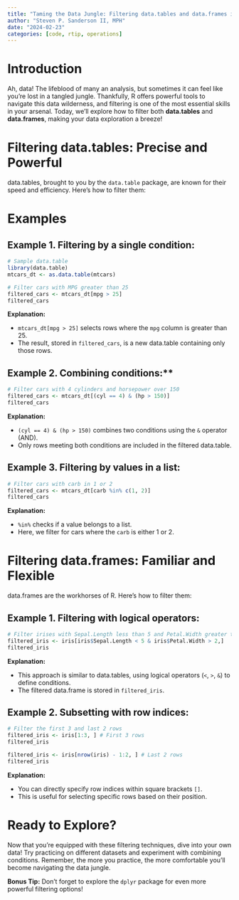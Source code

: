 ```yaml
---
title: "Taming the Data Jungle: Filtering data.tables and data.frames in R"
author: "Steven P. Sanderson II, MPH"
date: "2024-02-23"
categories: [code, rtip, operations]
---
```


# Introduction

Ah, data! The lifeblood of many an analysis, but sometimes it can feel like you're lost in a tangled jungle. Thankfully, R offers powerful tools to navigate this data wilderness, and filtering is one of the most essential skills in your arsenal. Today, we'll explore how to filter both **data.tables** and **data.frames**, making your data exploration a breeze!

# Filtering data.tables: Precise and Powerful

data.tables, brought to you by the `data.table` package, are known for their speed and efficiency. Here's how to filter them:

# Examples

## Example 1. Filtering by a single condition:

```r
# Sample data.table
library(data.table)
mtcars_dt <- as.data.table(mtcars)

# Filter cars with MPG greater than 25
filtered_cars <- mtcars_dt[mpg > 25]
filtered_cars
```

**Explanation:**

- `mtcars_dt[mpg > 25]` selects rows where the `mpg` column is greater than 25.
- The result, stored in `filtered_cars`, is a new data.table containing only those rows.

## Example 2. Combining conditions:**

```r
# Filter cars with 4 cylinders and horsepower over 150
filtered_cars <- mtcars_dt[(cyl == 4) & (hp > 150)]
filtered_cars
```

**Explanation:**

- `(cyl == 4) & (hp > 150)` combines two conditions using the `&` operator (AND).
- Only rows meeting both conditions are included in the filtered data.table.

## Example 3. Filtering by values in a list:

```r
# Filter cars with carb in 1 or 2
filtered_cars <- mtcars_dt[carb %in% c(1, 2)]
filtered_cars
```

**Explanation:**

- `%in%` checks if a value belongs to a list.
- Here, we filter for cars where the `carb` is either 1 or 2.

# Filtering data.frames: Familiar and Flexible

data.frames are the workhorses of R. Here's how to filter them:

## Example 1. Filtering with logical operators:

```r
# Filter irises with Sepal.Length less than 5 and Petal.Width greater than 2
filtered_iris <- iris[iris$Sepal.Length < 5 & iris$Petal.Width > 2,]
filtered_iris
```

**Explanation:**

- This approach is similar to data.tables, using logical operators (`<`, `>`, `&`) to define conditions.
- The filtered data.frame is stored in `filtered_iris`.

## Example 2. Subsetting with row indices:

```r
# Filter the first 3 and last 2 rows
filtered_iris <- iris[1:3, ] # First 3 rows
filtered_iris

filtered_iris <- iris[nrow(iris) - 1:2, ] # Last 2 rows
filtered_iris
```

**Explanation:**

- You can directly specify row indices within square brackets `[]`.
- This is useful for selecting specific rows based on their position.

# Ready to Explore?

Now that you're equipped with these filtering techniques, dive into your own data! Try practicing on different datasets and experiment with combining conditions. Remember, the more you practice, the more comfortable you'll become navigating the data jungle.

**Bonus Tip:** Don't forget to explore the `dplyr` package for even more powerful filtering options!
